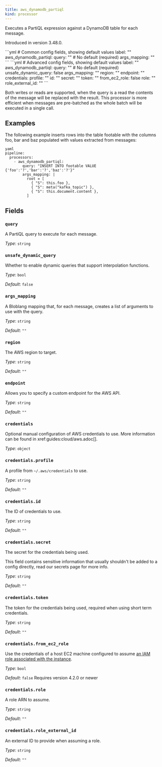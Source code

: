 ```yaml
---
title: aws_dynamodb_partiql
kind: processor
---
```


Executes a PartiQL expression against a DynamoDB table for each message.

Introduced in version 3.48.0.


<Tabs>
<TabItem label="Common">
```yml
# Common config fields, showing default values
label: ""
aws_dynamodb_partiql:
  query: "" # No default (required)
  args_mapping: ""
```
</TabItem>
<TabItem label="Advanced">
```yml
# Advanced config fields, showing default values
label: ""
aws_dynamodb_partiql:
  query: "" # No default (required)
  unsafe_dynamic_query: false
  args_mapping: ""
  region: ""
  endpoint: ""
  credentials:
    profile: ""
    id: ""
    secret: ""
    token: ""
    from_ec2_role: false
    role: ""
    role_external_id: ""
```
</TabItem>
</Tabs>

Both writes or reads are supported, when the query is a read the contents of the message will be replaced with the result. This processor is more efficient when messages are pre-batched as the whole batch will be executed in a single call.

## Examples

<Tabs>
<TabItem label="Insert">
The following example inserts rows into the table footable with the columns foo, bar and baz populated with values extracted from messages:

```
yaml
pipeline:
  processors:
    - aws_dynamodb_partiql:
        query: "INSERT INTO footable VALUE {'foo':'?','bar':'?','baz':'?'}"
        args_mapping: |
          root = [
            { "S": this.foo },
            { "S": meta("kafka_topic") },
            { "S": this.document.content },
          ]

```

</TabItem>
</Tabs>

## Fields

### `query`

A PartiQL query to execute for each message.


*Type*: `string`


### `unsafe_dynamic_query`

Whether to enable dynamic queries that support interpolation functions.


*Type*: `bool`

*Default*: `false`

### `args_mapping`

A Bloblang mapping that, for each message, creates a list of arguments to use with the query.


*Type*: `string`

*Default*: `""`

### `region`

The AWS region to target.


*Type*: `string`

*Default*: `""`

### `endpoint`

Allows you to specify a custom endpoint for the AWS API.


*Type*: `string`

*Default*: `""`

### `credentials`

Optional manual configuration of AWS credentials to use. More information can be found in xref:guides:cloud/aws.adoc[].


*Type*: `object`


### `credentials.profile`

A profile from `~/.aws/credentials` to use.


*Type*: `string`

*Default*: `""`

### `credentials.id`

The ID of credentials to use.


*Type*: `string`

*Default*: `""`

### `credentials.secret`

The secret for the credentials being used.
<Aside type="caution" title="Sensitive Information">
	This field contains sensitive information that usually shouldn't be added to a config directly, read our secrets page for more info.
</Aside>



*Type*: `string`

*Default*: `""`

### `credentials.token`

The token for the credentials being used, required when using short term credentials.


*Type*: `string`

*Default*: `""`

### `credentials.from_ec2_role`

Use the credentials of a host EC2 machine configured to assume [an IAM role associated with the instance](https://docs.aws.amazon.com/IAM/latest/UserGuide/id_roles_use_switch-role-ec2.html).


*Type*: `bool`

*Default*: `false`
Requires version 4.2.0 or newer

### `credentials.role`

A role ARN to assume.


*Type*: `string`

*Default*: `""`

### `credentials.role_external_id`

An external ID to provide when assuming a role.


*Type*: `string`

*Default*: `""`


